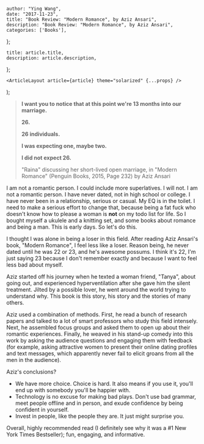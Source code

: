 

    author: "Ying Wang",
    date: "2017-11-23",
    title: "Book Review: "Modern Romance", by Aziz Ansari",
    description: "Book Review: "Modern Romance", by Aziz Ansari",
    categories: ['Books'],
};

    title: article.title,
    description: article.description,
};

    <ArticleLayout article={article} theme="solarized" {...props} />
);


> **I want you to notice that at this point we're 13 months into our marriage.**
>
> **26.**
>
> **26 individuals.**
>
> **I was expecting one, maybe two.**
>
> **I did not expect 26.**
>
> "Raina" discussing her short-lived open marriage, in "Modern Romance" (Penguin Books, 2015, Page 232) by Aziz Ansari

I am not a romantic person. I could include more superlatives. I will not. I am not a romantic person. I have never dated, not in high school or college. I have never been in a relationship, serious or casual. My EQ is in the toilet. I need to make a serious effort to change that, because being a fat fuck who doesn't know how to please a woman is **not** on my todo list for life. So I bought myself a ukulele and a knitting set, and some books about romance and being a man. This is early days. So let's do this.

I thought I was alone in being a loser in this field. After reading Aziz Ansari's book, "Modern Romance", I feel less like a loser. Reason being, he never dated until he was 22 or 23, and he's awesome possums. I think it's 22, I'm just saying 23 because I don't remember exactly and because I want to feel less bad about myself.

Aziz started off his journey when he texted a woman friend, "Tanya", about going out, and experienced hyperventilation after she gave him the silent treatment. Jilted by a possible lover, he went around the world trying to understand why. This book is this story, his story and the stories of many others.

Aziz used a combination of methods. First, he read a bunch of research papers and talked to a lot of smart professors who study this field intensely. Next, he assembled focus groups and asked them to open up about their romantic experiences. Finally, he weaved in his stand-up comedy into this work by asking the audience questions and engaging them with feedback (for example, asking attractive women to present their online dating profiles and text messages, which apparently never fail to elicit groans from all the men in the audience).

Aziz's conclusions?

- We have more choice. Choice is hard. It also means if you use it, you'll end up with somebody you'll be happier with.
- Technology is no excuse for making bad plays. Don't use bad grammar, meet people offline and in person, and exude confidence by being confident in yourself.
- Invest in people, like the people they are. It just might surprise you.

Overall, highly recommended read (I definitely see why it was a #1 New York Times Bestseller); fun, engaging, and informative.
